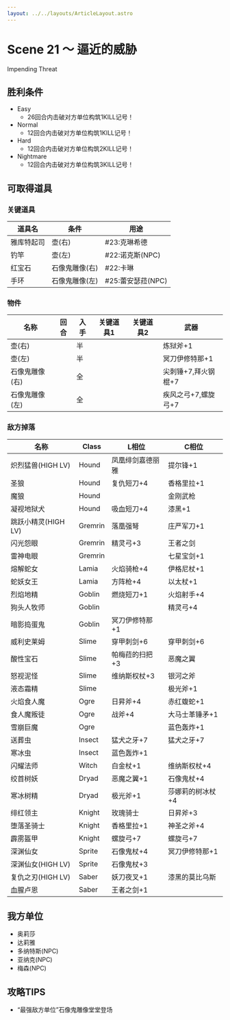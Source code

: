 ```yaml
---
layout: ../../layouts/ArticleLayout.astro
---
```

# Scene 21 ～ 逼近的威胁  

Impending Threat

## 胜利条件 

- Easy
  - 26回合内击破对方单位构筑1KILL记号！
- Normal
  - 12回合内击破对方单位构筑1KILL记号！
- Hard
  - 12回合内击破对方单位构筑2KILL记号！
- Nightmare
  - 12回合内击破对方单位构筑3KILL记号！

## 可取得道具 

### 关键道具

|道具名|条件|用途|
|---|---|---|
|雅库特起司|壶(右)|#23:克琳希德|
|钓竿|壶(左)|#22:诺克斯(NPC)|
|红宝石|石像鬼雕像(右)|#22:卡琳|
|手环|石像鬼雕像(左)|#25:蕾安瑟菈(NPC)|

### 物件

|名称|回合|入手|关键道具1|关键道具2|武器|
|---|---|---|---|---|---|
|壶(右)||半|||炼狱斧+1|
|壶(左)||半|||冥刀伊修特那+1|
|石像鬼雕像(右)||全|||尖刺锤+7,拜火钢棍+7|
|石像鬼雕像(左)||全|||疾风之弓+7,螺旋弓+7|

### 敌方掉落

|名称|Class|L相位|C相位|
|---|---|---|---|
|炽烈猛兽(HIGH LV)|Hound|凤凰绯剑嘉德丽雅|提尔锋+1|
|圣狼|Hound|复仇短刀+4|香格里拉+1|
|魔狼|Hound||金刚武枪|
|凝视地狱犬|Hound|吸血短刀+4|漆黑+1|
|跳跃小精灵(HIGH LV)|Gremrin|落凰强弩|庄严军刀+1|
|闪光怨眼|Gremrin|精灵弓+3|王者之剑|
|雷神电眼|Gremrin||七星宝剑+1|
|熔解蛇女|Lamia|火焰骑枪+4|伊格尼杖+1|
|蛇妖女王|Lamia|方阵枪+4|以太杖+1|
|烈焰地精|Goblin|燃烧短刀+1|火焰射手+4|
|狗头人牧师|Goblin||精灵弓+4|
|暗影捣蛋鬼|Goblin|冥刀伊修特那+1||
|威利史莱姆|Slime|穿甲刺剑+6|穿甲刺剑+6|
|酸性宝石|Slime|帕梅菈的扫把+3|恶魔之翼|
|怒视泥怪|Slime|维纳斯权杖+3|银河之斧|
|液态霜精|Slime||极光斧+1|
|火焰食人魔|Ogre|日昇斧+4|赤红蝮蛇+1|
|食人魔叛徒|Ogre|战斧+4|大马士革锤矛+1|
|雪崩巨魔|Ogre||蓝色轰炸+1|
|送葬虫|Insect|猛犬之牙+7|猛犬之牙+7|
|寒冰虫|Insect|蓝色轰炸+1||
|闪耀法师|Witch|白金杖+1|维纳斯权杖+4|
|绞首树妖|Dryad|恶魔之翼+1|石像鬼杖+4|
|寒冰树精|Dryad|极光斧+1|莎娜莉的树冰杖+4|
|绯红领主|Knight|玫瑰骑士|日昇斧+3|
|堕落圣骑士|Knight|香格里拉+1|神圣之斧+4|
|霹雳盔甲|Knight|螺旋弓+7|螺旋弓+7|
|深渊仙女|Sprite|石像鬼杖+4|冥刀伊修特那+1|
|深渊仙女(HIGH LV)|Sprite|石像鬼杖+3||
|复仇之刃(HIGH LV)|Saber|妖刀夜叉+1|漆黑的莫比乌斯|
|血腥卢恩|Saber|王者之剑+1||

## 我方单位 

- 奥莉莎
- 达莉雅
- 多纳特斯(NPC)
- 亚纳克(NPC)
- 梅森(NPC)

## 攻略TIPS 

- “最强敌方单位”石像鬼雕像堂堂登场

